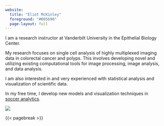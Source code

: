 ```yaml
---
website:
  title: "Eliot McKinley"
  foreground: "#005b96"
  page-layout: full
---
```


::: column-page-inset
::: column-page-inset-left
I am a research instructor at Vanderbilt University in the Epithelial Biology Center.

My research focuses on single cell analysis of highly multiplexed imaging data in colorectal cancer and polyps. This involves developing novel and utilizing existing computational tools for image processing, image analysis, and data analysis.

I am also interested in and very experienced with statistical analysis and visualization of scientific data.

In my free time, I develop new models and visualization techniques in [soccer analytics](soccer.qmd).
:::

::: {.column-margin .column-container}
![](etm_headshot.png)
:::
:::

{{< pagebreak >}}

::: {.column-page-inset .text-center}
```{=html}


<a class="btn btn-outline-primary", href="https://twitter.com/etmckinley" target="_blank" rel="noopener noreferrer">
    <i class="bi bi-twitter" style='color:#005b96' role='img' aria-label='Twitter'></i>
</a>

<a class="btn btn-outline-primary", href="https://github.com/etmckinley" target="_blank" rel="noopener noreferrer">
    <i class="bi bi-github" style='color:#005b96' role='img' aria-label='Github'></i>
</a>

<a class="btn btn-outline-primary", href="www.linkedin.com/in/etmckinley" target="_blank" rel="noopener noreferrer">
    <i class="bi bi-linkedin" style='color:#005b96' role='img' aria-label='LinkedIn'></i>
</a>

<link rel="stylesheet" href="https://cdn.jsdelivr.net/gh/jpswalsh/academicons@1/css/academicons.min.css">

<a class="btn btn-outline-primary", href="https://scholar.google.com/citations?user=iI6kV6EAAAAJ&hl=en" target="_blank" rel="noopener noreferrer">
    <i class="ai ai-google-scholar" style='color:#005b96' role='img' aria-label='Google Scholar'></i>
</a>

<a class="btn btn-outline-primary", href="mailto:etmckinley@gmail.com" target="_blank" rel="noopener noreferrer">
    <i class="bi bi-envelope" style='color:#005b96' role='img' aria-label='email'></i>
</a>
```
:::
